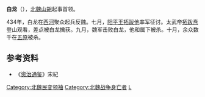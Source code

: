 '''白龙'''（{{bd|？||434年||catIdx=B}}），[[北魏|北魏]][[山胡|山胡]]起事首领。

434年，白龙在[[西河|西河]]聚众起兵反魏。七月，[[阳平王|阳平王]][[拓跋他|拓跋他]]率军征讨。太武帝[[拓跋焘|拓跋焘]]登山观看，差点被白龙擒获。九月，魏军击败白龙，他和属下被杀。十月，余众数千在[[五原|五原]]被杀。

==参考资料==
*《[[资治通鉴|资治通鉴]]》宋紀

{{DEFAULTSORT:B}}
[[Category:北魏民变领袖|Category:北魏民变领袖]]
[[Category:北魏战争身亡者|Category:北魏战争身亡者]]
[[Category:白姓|L]]